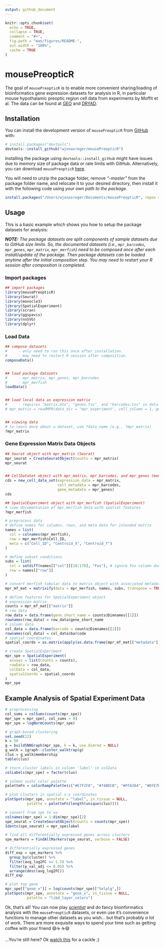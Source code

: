 ```yaml
---
output: github_document
---
```


<!-- README.md is generated from README.Rmd. Please edit that file -->

```r
knitr::opts_chunk$set(
  echo = TRUE,
  collapse = TRUE,
  comment = "#>",
  fig.path = "man/figures/README-",
  out.width = "100%",
  cache = TRUE
)
```

# mousePreopticR

<!-- badges: start -->
<!-- badges: end -->

The goal of `mousePreopticR` is to enable more convenient sharing/loading of bioinformatics gene expression datasets for analysis in R, in particular mouse hypothalamic preoptic region cell data from experiments by Moffit et al. The data can be found at [GEO](https://www.ncbi.nlm.nih.gov/geo/query/acc.cgi?acc=GSE113576) and [DRYAD](https://datadryad.org/stash/dataset/doi:10.5061/dryad.8t8s248).

## Installation

You can install the development version of `mousePreopticR` from [GitHub](https://github.com/) with:

```r
# install.packages("devtools")
devtools::install_github("wjonasreger/mousePreopticR")
```

Installing the package using `devtools::install_github` might have issues due to memory size of package data or rate limits with GitHub. Alternatively, you can download `mousePreopticR` [here](https://github.com/wjonasreger/mousePreopticR/archive/refs/heads/master.zip). 

You will need to unzip the package folder, remove _"-master"_ from the package folder name, and relocate it to your desired directory, then install it with the following code using _your own path to the package_.

```r
install.packages("/Users/wjonasreger/Documents/mousePreopticR", repos = NULL, type="source")
```

## Usage

This is a basic example which shows you how to setup the package datasets for analysis:

***NOTE:** The package datasets are split components of sample datasets due to GitHub size limits. So, the documented datasets (i.e., `mpr_barcodes`, `mpr_genes`, `mpr_matrix`, `mpr_merfish`) need to be composed once after each install/update of the package. Then package datasets can be loaded anytime after the initial composition step. You may need to restart your R session after composition is completed.*

### Import packages

```r
## import packages
library(mousePreopticR)
library(Seurat)
library(monocle3)
library(SpatialExperiment)
library(scran)
library(ggspavis)
library(nnSVG)
library(dplyr)
```


### Load Data

```r
## compose datasets
#     - only need to run this once after installation. 
#     - may need to restart R session after composition.
composeData()


## load package datasets
#     - mpr_matrix, mpr_genes, mpr_barcodes
#     - mpr_merfish
loadData()


## load local data as expression matrix
#     - requires "matrix.mtx", "genes.tsv", and "barcodes.tsv" in data directory
# mpr_matrix = readMPR(data_dir = "mpr_experiment", cell_column = 1, gene_column = 1)


## viewing data
# to learn more about a dataset, use ?data_name (e.g., ?mpr_matrix)
?mpr_matrix
```


### Gene Expression Matrix Data Objects

```r
## Seurat object with mpr_matrix (Seurat)
mpr_seurat = CreateSeuratObject(counts = mpr_matrix)
mpr_seurat


## CellDataSet object with mpr_matrix, mpr_barcodes, and mpr_genes (monocle3)
cds = new_cell_data_set(expression_data = mpr_matrix,
                        cell_metadata = mpr_barcodes,
                        gene_metadata = mpr_genes)
cds
```


```r
## SpatialExperiment object with mpr_merfish (SpatialExperiment)
# view documentation of mpr_merfish data with spatial features
?mpr_merfish

# preprocess data
# define names for columns, rows, and meta data for intended matrix
names = list(
  col = colnames(mpr_merfish),
  row = mpr_merfish$Cell_ID,
  meta = c("Cell_ID", "Centroid_X", "Centroid_Y")
)

# define subset conditions
subs = list(
  col = setdiff(names[["col"]][10:170], "Fos"), # ignore Fos column due to NAs
  row = names[["row"]]
)

# convert merfish tabular data to matrix object with associated metadata
mpr_mf_mat = matrixify(data = mpr_merfish, names, subs, transpose = TRUE)

# define features for SpatialExperiment object
# expression matrix
counts = mpr_mf_mat[["matrix"]]
# row data
row_data = data.frame(gene_short_name = counts@Dimnames[[1]])
rownames(row_data) = row_data$gene_short_name
# column data
col_data = data.frame(barcode = counts@Dimnames[[2]])
rownames(col_data) = col_data$barcode
# spatial coordinates
spatial_coords = as.matrix(apply(as.data.frame(mpr_mf_mat[["metadata"]][3:4]), 2, as.numeric))

# create SpatialExperiment
mpr_spe = SpatialExperiment(
  assays = list(counts = counts),
  rowData = row_data,
  colData = col_data,
  spatialCoords = spatial_coords
)
mpr_spe
```

## Example Analysis of Spatial Experiment Data

```r
# preprocessing
col_sums = colSums(counts(mpr_spe))
mpr_spe = mpr_spe[, col_sums > 0]
mpr_spe = logNormCounts(mpr_spe)
```

```r
# graph-based clustering
set.seed(22)
k = 50
g = buildSNNGraph(mpr_spe, k = k, use.dimred = NULL)
g_walk = igraph::cluster_walktrap(g)
clus = g_walk$membership
table(clus)
```

```r
# store cluster labels in column 'label' in colData
colLabels(mpr_spe) = factor(clus)

# salmon sushi color palette
paletteFn = colorRampPalette(c("#E7F2F8", "#74BDCB", "#FFA384", "#EFE7BC"))

# plot clusters in spatial x-y coordinates
plotSpots(mpr_spe, annotate = "label", in_tissue = NULL,
          palette = paletteFn(length(unique(clus))))
```

```r
# convert from spe to so
colnames(mpr_spe) = 1:dim(mpr_spe)[2]
spe_seurat = CreateSeuratObject(counts = counts(mpr_spe))
Idents(spe_seurat) = mpr_spe$label

# find all differentially expressed genes across clusters
spe_markers = FindAllMarkers(spe_seurat, verbose = FALSE)

# differentially expressed genes
diff_exp = spe_markers %>%
  group_by(cluster) %>%
  filter(avg_log2FC >= 1.5) %>%
  filter(p_val_adj <= 0.05) %>%
  arrange(desc(avg_log2FC))
diff_exp
```


```r
# plot top gene
mpr_spe[["gene_x"]] = log(counts(mpr_spe)["Selplg",])
plotSpots(mpr_spe, annotate = "gene_x", in_tissue = NULL,
          palette = "libd_layer_colors")
```



Ok, that's all! You can now play _[scientist](https://youtu.be/RB-RcX5DS5A)_ and do fancy bioinformatics analysis with the `mousePreopticR` datasets, or even use it's convenience functions to manage other datasets as you wish... but that's probably _a lot_ of work. There are more exquisite ways to spend your time such as getting coffee with your friend 😄☕ ☕😄

...You're still here? Ok [watch this](https://youtu.be/xvFZjo5PgG0) for a cackle ;)
